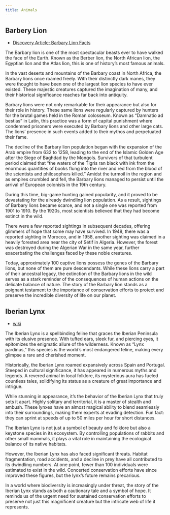 ```yaml
---
title: Animals
---
```


## Barbery Lion

- [Discovery Article: Barbary Lion Facts](https://www.discoveryuk.com/big-cats/barbary-lion-facts-habitat-and-diet/)

The Barbary lion is one of the most spectacular beasts ever to have walked the face of the Earth. Known as the Berber lion, the North African lion, the Egyptian lion and the Atlas lion, this is one of history’s most famous animals. 

In the vast deserts and mountains of the Barbary coast in North Africa, the Barbary lions once roamed freely. With their distinctly dark manes, they were thought to have been one of the largest lion species to have ever existed. These majestic creatures captured the imagination of many, and their historical significance reaches far back into antiquity.

Barbary lions were not only remarkable for their appearance but also for their role in history. These same lions were regularly captured by hunters for the brutal games held in the Roman colosseum. Known as "Damnatio ad bestias" in Latin, this practice was a form of capital punishment where condemned prisoners were executed by Barbary lions and other large cats. The lions' presence in such events added to their mythos and perpetuated their fame.

The decline of the Barbary lion population began with the expansion of the Arab empire from 632 to 1258, leading to the end of the Islamic Golden Age after the Siege of Baghdad by the Mongols. Survivors of that turbulent period claimed that "the waters of the Tigris ran black with ink from the enormous quantities of books flung into the river and red from the blood of the scientists and philosophers killed." Amidst the turmoil in the region and as empires crumbled and fell, the Barbary lions managed to persist until the arrival of European colonists in the 19th century.

During this time, big-game hunting gained popularity, and it proved to be devastating for the already dwindling lion population. As a result, sightings of Barbary lions became scarce, and not a single one was reported from 1901 to 1910. By the 1920s, most scientists believed that they had become extinct in the wild.

There were a few reported sightings in subsequent decades, offering glimmers of hope that some may have survived. In 1948, there was a reported sighting in Morocco, and in 1958, another sighting was claimed in a heavily forested area near the city of Sétif in Algeria. However, the forest was destroyed during the Algerian War in the same year, further exacerbating the challenges faced by these noble creatures.

Today, approximately 100 captive lions possess the genes of the Barbary lions, but none of them are pure descendants. While these lions carry a part of their ancestral legacy, the extinction of the Barbary lions in the wild serves as a stark reminder of the consequences of human actions on the delicate balance of nature. The story of the Barbary lion stands as a poignant testament to the importance of conservation efforts to protect and preserve the incredible diversity of life on our planet.

## Iberian Lynx

- [wiki](https://en.wikipedia.org/wiki/Iberian_lynx)

The Iberian Lynx is a spellbinding feline that graces the Iberian Peninsula with its elusive presence. With tufted ears, sleek fur, and piercing eyes, it epitomizes the enigmatic allure of the wilderness. Known as "Lynx pardinus," this species is the world's most endangered feline, making every glimpse a rare and cherished moment.

Historically, the Iberian Lynx roamed expansively across Spain and Portugal. Steeped in cultural significance, it has appeared in numerous myths and legends. A revered animal in local folklore, its mysterious aura has fueled countless tales, solidifying its status as a creature of great importance and intrigue.

While stunning in appearance, it's the behavior of the Iberian Lynx that truly sets it apart. Highly solitary and territorial, it is a master of stealth and ambush. These lynxes have an almost magical ability to blend seamlessly into their surroundings, making them experts at evading detection. Fun fact: they can sprint at speeds of up to 50 miles per hour for short distances.

The Iberian Lynx is not just a symbol of beauty and folklore but also a keystone species in its ecosystem. By controlling populations of rabbits and other small mammals, it plays a vital role in maintaining the ecological balance of its native habitats.

However, the Iberian Lynx has also faced significant threats. Habitat fragmentation, road accidents, and a decline in prey have all contributed to its dwindling numbers. At one point, fewer than 100 individuals were estimated to exist in the wild. Concerted conservation efforts have since improved these figures, but the lynx's future remains precarious.

In a world where biodiversity is increasingly under threat, the story of the Iberian Lynx stands as both a cautionary tale and a symbol of hope. It reminds us of the urgent need for sustained conservation efforts to preserve not just this magnificent creature but the intricate web of life it represents.

